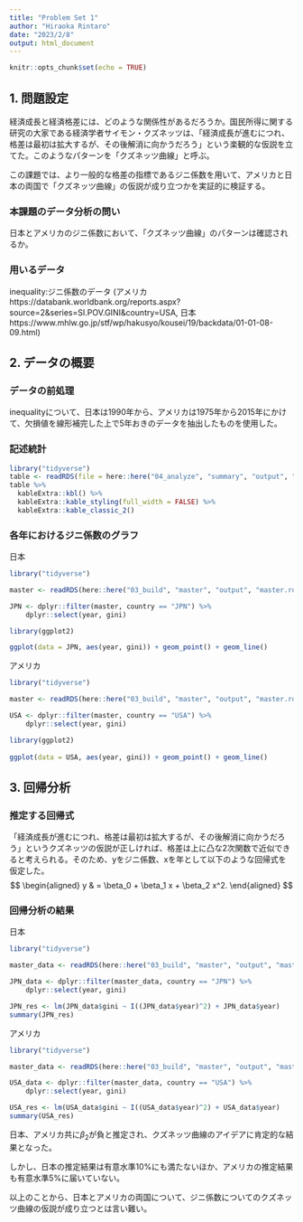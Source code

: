 ```yaml
---
title: "Problem Set 1"
author: "Hiraoka Rintaro"
date: "2023/2/8"
output: html_document
---
```


```r
knitr::opts_chunk$set(echo = TRUE)
```

## 1. 問題設定
経済成長と経済格差には、どのような関係性があるだろうか。国民所得に関する研究の大家である経済学者サイモン・クズネッツは、「経済成長が進むにつれ、格差は最初は拡大するが、その後解消に向かうだろう」という楽観的な仮説を立てた。このようなパターンを「クズネッツ曲線」と呼ぶ。

この課題では、より一般的な格差の指標であるジニ係数を用いて、アメリカと日本の両国で「クズネッツ曲線」の仮説が成り立つかを実証的に検証する。

### 本課題のデータ分析の問い
日本とアメリカのジニ係数において、「クズネッツ曲線」のパターンは確認されるか。

### 用いるデータ
inequality:ジニ係数のデータ (アメリカ https://databank.worldbank.org/reports.aspx?source=2&series=SI.POV.GINI&country=USA, 日本 https://www.mhlw.go.jp/stf/wp/hakusyo/kousei/19/backdata/01-01-08-09.html)

## 2. データの概要

### データの前処理
inequalityについて、日本は1990年から、アメリカは1975年から2015年にかけて、欠損値を線形補完した上で5年おきのデータを抽出したものを使用した。

### 記述統計
```r
library("tidyverse")
table <- readRDS(file = here::here("04_analyze", "summary", "output", "table.rds"))
table %>%
  kableExtra::kbl() %>%
  kableExtra::kable_styling(full_width = FALSE) %>%
  kableExtra::kable_classic_2()
```

### 各年におけるジニ係数のグラフ
日本

```r
library("tidyverse")

master <- readRDS(here::here("03_build", "master", "output", "master.rds"))

JPN <- dplyr::filter(master, country == "JPN") %>%
    dplyr::select(year, gini)

library(ggplot2)

ggplot(data = JPN, aes(year, gini)) + geom_point() + geom_line()
```

アメリカ

```r
library("tidyverse")

master <- readRDS(here::here("03_build", "master", "output", "master.rds"))

USA <- dplyr::filter(master, country == "USA") %>%
    dplyr::select(year, gini)

library(ggplot2)
  
ggplot(data = USA, aes(year, gini)) + geom_point() + geom_line()
```

## 3. 回帰分析

### 推定する回帰式
「経済成長が進むにつれ、格差は最初は拡大するが、その後解消に向かうだろう」というクズネッツの仮説が正しければ、格差は上に凸な2次関数で近似できると考えられる。そのため、yをジニ係数、xを年として以下のような回帰式を仮定した。
$$
\begin{aligned}
  y  & = \beta_0 + \beta_1 x + \beta_2 x^2.
\end{aligned}
$$

### 回帰分析の結果
日本

```r
library("tidyverse")

master_data <- readRDS(here::here("03_build", "master", "output", "master.rds"))

JPN_data <- dplyr::filter(master_data, country == "JPN") %>%
    dplyr::select(year, gini)

JPN_res <- lm(JPN_data$gini ~ I((JPN_data$year)^2) + JPN_data$year)
summary(JPN_res)

```

アメリカ

```r
library("tidyverse")

master_data <- readRDS(here::here("03_build", "master", "output", "master.rds"))

USA_data <- dplyr::filter(master_data, country == "USA") %>%
    dplyr::select(year, gini)

USA_res <- lm(USA_data$gini ~ I((USA_data$year)^2) + USA_data$year)
summary(USA_res)

```

日本、アメリカ共に$\beta_2$が負と推定され、クズネッツ曲線のアイデアに肯定的な結果となった。

しかし、日本の推定結果は有意水準10%にも満たないほか、アメリカの推定結果も有意水準5%に届いていない。

以上のことから、日本とアメリカの両国について、ジニ係数についてのクズネッツ曲線の仮説が成り立つとは言い難い。